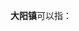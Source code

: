 '''大阳镇'''可以指：
{{PRC admin/disambig|14/05/25/109/000|14/10/02/102/000|22/04/21/101/000}}
{{disambig|cat=三字中国镇名消歧义}}